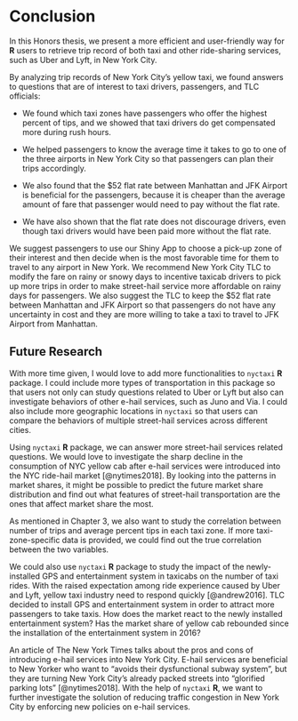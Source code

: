 # Conclusion {#chapter6}
In this Honors thesis, we present a more efficient and user-friendly way for **R** users to retrieve trip record of both taxi and other ride-sharing services, such as Uber and Lyft, in New York City. 

By analyzing trip records of New York City’s yellow taxi, we found answers to questions that are of interest to taxi drivers, passengers, and TLC officials:

* We found which taxi zones have passengers who offer the highest percent of tips, and we showed that taxi drivers do get compensated more during rush hours. 

* We helped passengers to know the average time it takes to go to one of the three airports in New York City so that passengers can plan their trips accordingly. 

* We also found that the \$52 flat rate between Manhattan and JFK Airport is beneficial for the passengers, because it is cheaper than the average amount of fare that passenger would need to pay without the flat rate. 

* We have also shown that the flat rate does not discourage drivers, even though taxi drivers would have been paid more without the flat rate.

We suggest passengers to use our Shiny App to choose a pick-up zone of their interest and then decide when is the most favorable time for them to travel to any airport in New York. We recommend New York City TLC to modify the fare on rainy or snowy days to incentive taxicab drivers to pick up more trips in order to make street-hail service more affordable on rainy days for passengers. We also suggest the TLC to keep the \$52 flat rate between Manhattan and JFK Airport so that passengers do not have any uncertainty in cost and they are more willing to take a taxi to travel to JFK Airport from Manhattan.

## Future Research
With more time given, I would love to add more functionalities to `nyctaxi` **R** package. I could include more types of transportation in this package so that users not only can study questions related to Uber or Lyft but also can investigate behaviors of other e-hail services, such as Juno and Via. I could also include more geographic locations in `nyctaxi` so that users can compare the behaviors of multiple street-hail services across different cities.

Using `nyctaxi` **R** package, we can answer more street-hail services related questions. We would love to investigate the sharp decline in the consumption of NYC yellow cab after e-hail services were introduced into the NYC ride-hail market [@nytimes2018]. By looking into the patterns in market shares, it might be possible to predict the future market share distribution and find out what features of street-hail transportation are the ones that affect market share the most. 

As mentioned in Chapter 3, we also want to study the correlation between number of trips and average percent tips in each taxi zone. If more taxi-zone-specific data is provided, we could find out the true correlation between the two variables.

We could also use `nyctaxi` **R** package to study the impact of the newly-installed  GPS and entertainment system in taxicabs on the number of taxi rides. With the raised expectation among ride experience caused by Uber and Lyft, yellow taxi industry need to respond quickly [@andrew2016]. TLC decided to install GPS and entertainment system in order to attract more passengers to take taxis. How does the market react to the newly installed entertainment system? Has the market share of yellow cab rebounded since the installation of the entertainment system in 2016? 

An article  of The New York Times talks about the pros and cons of introducing e-hail services into New York City. E-hail services are beneficial to New Yorker who want to "avoids their dysfunctional subway system", but they are turning New York City's already packed streets into "glorified parking lots" [@nytimes2018]. With the help of `nyctaxi` **R**, we want to further investigate the solution of reducing traffic congestion in New York City by enforcing new policies on e-hail services.
